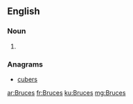 ==English==

===Noun===
{{head|en}}

# {{plural of|Bruce}}

===Anagrams===
* [[cubers#English|cubers]]

[[ar:Bruces]]
[[fr:Bruces]]
[[ku:Bruces]]
[[mg:Bruces]]